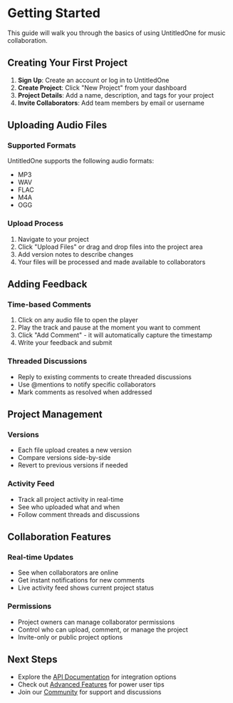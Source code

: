 # Getting Started

This guide will walk you through the basics of using UntitledOne for music collaboration.

## Creating Your First Project

1. **Sign Up**: Create an account or log in to UntitledOne
2. **Create Project**: Click "New Project" from your dashboard
3. **Project Details**: Add a name, description, and tags for your project
4. **Invite Collaborators**: Add team members by email or username

## Uploading Audio Files

### Supported Formats

UntitledOne supports the following audio formats:
- MP3
- WAV
- FLAC
- M4A
- OGG

### Upload Process

1. Navigate to your project
2. Click "Upload Files" or drag and drop files into the project area
3. Add version notes to describe changes
4. Your files will be processed and made available to collaborators

## Adding Feedback

### Time-based Comments

1. Click on any audio file to open the player
2. Play the track and pause at the moment you want to comment
3. Click "Add Comment" - it will automatically capture the timestamp
4. Write your feedback and submit

### Threaded Discussions

- Reply to existing comments to create threaded discussions
- Use @mentions to notify specific collaborators
- Mark comments as resolved when addressed

## Project Management

### Versions

- Each file upload creates a new version
- Compare versions side-by-side
- Revert to previous versions if needed

### Activity Feed

- Track all project activity in real-time
- See who uploaded what and when
- Follow comment threads and discussions

## Collaboration Features

### Real-time Updates

- See when collaborators are online
- Get instant notifications for new comments
- Live activity feed shows current project status

### Permissions

- Project owners can manage collaborator permissions
- Control who can upload, comment, or manage the project
- Invite-only or public project options

## Next Steps

- Explore the [API Documentation](/api) for integration options
- Check out [Advanced Features](/advanced) for power user tips
- Join our [Community](/community) for support and discussions

